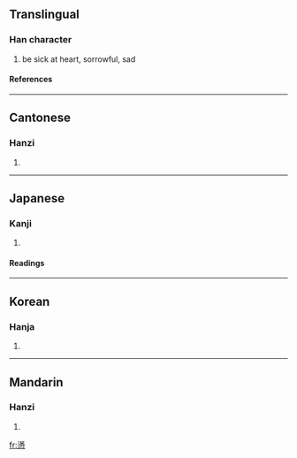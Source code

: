 {{see|懑}}

==Translingual==
===Han character===
{{Han char|rn=61|rad=心|as=14|sn=18|four=3433<sub>2</sub>|canj=水月心 (EBP)}}
# be sick at heart, sorrowful, sad
====References====
{{Han ref|kx=0406.450|dkj=11384|dj=0747.410|hdz=42363.180|uh=61E3|ud=25059|bh=C256|bd=49750}}
----
==Cantonese==
===Hanzi===
{{yue-hanzi|jyut=|y=mun6}}
# {{defn|Cantonese}}
----
==Japanese==
===Kanji===
{{ja-kanji|grade=|rs=心14}}
# {{defn|Japanese}} 
====Readings====
{{ja-readings|on=[[もん]] (mon), [[まん]] (man)|kun=[[もだえる]] (modaeru)}}
----
==Korean==
===Hanja===
{{ko-hanja|hangeul=문|eumhun=|rv=mun|mr=mun|y=mun}}
# {{defn|Korean}}
----
==Mandarin==
===Hanzi===
{{cmn-hanzi|sim=懑|pin=[[mèn]] ([[men4]])|wg=men<sup>4</sup>}}
# {{defn|Mandarin}}

[[fr:懣]]